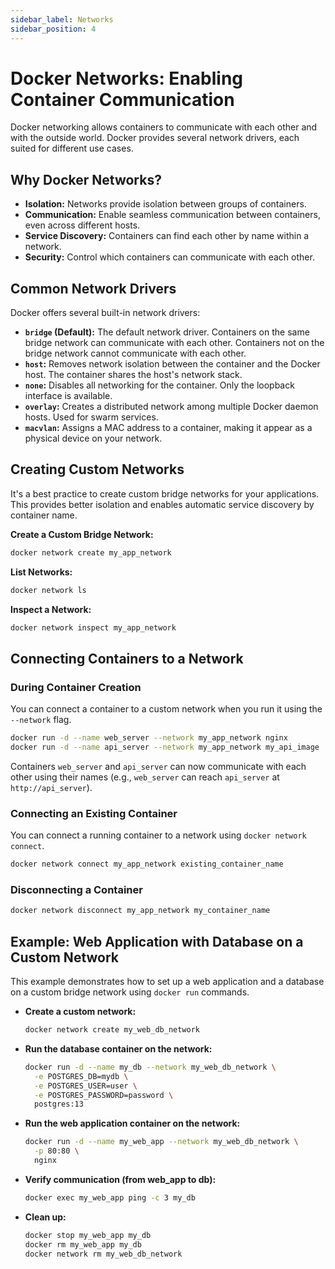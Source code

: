 ```yaml
---
sidebar_label: Networks
sidebar_position: 4
---
```



# Docker Networks: Enabling Container Communication

Docker networking allows containers to communicate with each other and with the outside world. Docker provides several network drivers, each suited for different use cases.

## Why Docker Networks?

-   **Isolation:** Networks provide isolation between groups of containers.
-   **Communication:** Enable seamless communication between containers, even across different hosts.
-   **Service Discovery:** Containers can find each other by name within a network.
-   **Security:** Control which containers can communicate with each other.

## Common Network Drivers

Docker offers several built-in network drivers:

-   **`bridge` (Default):** The default network driver. Containers on the same bridge network can communicate with each other. Containers not on the bridge network cannot communicate with each other.
-   **`host`:** Removes network isolation between the container and the Docker host. The container shares the host's network stack.
-   **`none`:** Disables all networking for the container. Only the loopback interface is available.
-   **`overlay`:** Creates a distributed network among multiple Docker daemon hosts. Used for swarm services.
-   **`macvlan`:** Assigns a MAC address to a container, making it appear as a physical device on your network.

## Creating Custom Networks

It's a best practice to create custom bridge networks for your applications. This provides better isolation and enables automatic service discovery by container name.

**Create a Custom Bridge Network:**

```bash
docker network create my_app_network
```

**List Networks:**

```bash
docker network ls
```

**Inspect a Network:**

```bash
docker network inspect my_app_network
```

## Connecting Containers to a Network

### During Container Creation

You can connect a container to a custom network when you run it using the `--network` flag.

```bash
docker run -d --name web_server --network my_app_network nginx
docker run -d --name api_server --network my_app_network my_api_image
```

Containers `web_server` and `api_server` can now communicate with each other using their names (e.g., `web_server` can reach `api_server` at `http://api_server`).

### Connecting an Existing Container

You can connect a running container to a network using `docker network connect`.

```bash
docker network connect my_app_network existing_container_name
```

### Disconnecting a Container

```bash
docker network disconnect my_app_network my_container_name
```

## Example: Web Application with Database on a Custom Network

This example demonstrates how to set up a web application and a database on a custom bridge network using `docker run` commands.

<Tabs>
<TabItem value="Commands" label="Commands">

-   **Create a custom network:**
    ```bash
    docker network create my_web_db_network
    ```

-   **Run the database container on the network:**
    ```bash
    docker run -d --name my_db --network my_web_db_network \
      -e POSTGRES_DB=mydb \
      -e POSTGRES_USER=user \
      -e POSTGRES_PASSWORD=password \
      postgres:13
    ```

-   **Run the web application container on the network:**
    ```bash
    docker run -d --name my_web_app --network my_web_db_network \
      -p 80:80 \
      nginx
    ```

-   **Verify communication (from web_app to db):**
    ```bash
    docker exec my_web_app ping -c 3 my_db
    ```

-   **Clean up:**
    ```bash
    docker stop my_web_app my_db
    docker rm my_web_app my_db
    docker network rm my_web_db_network
    ```

</TabItem>
</Tabs>
